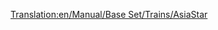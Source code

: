 [[Translation:en/Manual/Base Set/Trains/AsiaStar]]
{{en/Manual/Base Set/Trains/Trains|Cost=£50,390 ($100.780)
|Speed=265 kph (165 mph)
|Weight=94 t
|Power=8,000 hp (5.966 kW)
|Annual=£3,514 ($7.028)
|Designed=1992
|Lifespan=25
|Capacity=N/A
|Description=This is the fastest conventional locomotive in the game. It is a dual-headed train.
|Real-life=This train is the Transport Tycoon equivalent of the Eurostar train which serves the channel tunnel.
}}